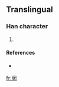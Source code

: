==Translingual==

===Han character===
{{Han char|rn=13|rad=冂|as=06|sn=8|four=|canj=月廿人女 (BTOV)}}

# {{defn|Han}}

====References====
* {{Han ref|kx=0129.191|dkj=|dj=|hdz=10100.141|uh=34BA|ud=13498|bh=|bd=}}

[[fr:㒺]]